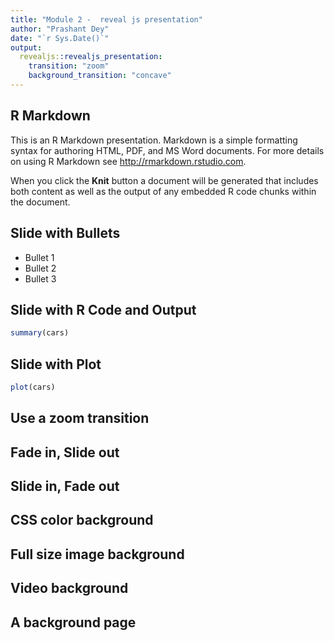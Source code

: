 ```yaml
---
title: "Module 2 -  reveal js presentation"
author: "Prashant Dey"
date: "`r Sys.Date()`"
output: 
  revealjs::revealjs_presentation:
    transition: "zoom"
    background_transition: "concave"
---
```


## R Markdown

This is an R Markdown presentation. Markdown is a simple formatting syntax for authoring HTML, PDF, and MS Word documents. For more details on using R Markdown see <http://rmarkdown.rstudio.com>.

When you click the **Knit** button a document will be generated that includes both content as well as the output of any embedded R code chunks within the document.

## Slide with Bullets

- Bullet 1
- Bullet 2
- Bullet 3

## Slide with R Code and Output

```r
summary(cars)
```

## Slide with Plot

```r
plot(cars)
```

## Use a zoom transition {data-transition="zoom"}

## Fade in, Slide out {data-transition="slide-in fade-out"}

## Slide in, Fade out {data-transition="fade-in slide-out"}

## CSS color background {data-background=#ff0000}

## Full size image background {data-background="background.jpeg"}

## Video background {data-background-video="background.mp4"}

## A background page {data-background-iframe="https://example.com"}

